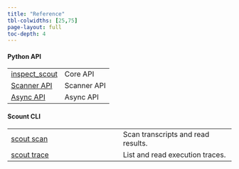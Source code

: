 ```yaml
---
title: "Reference"
tbl-colwidths: [25,75]
page-layout: full
toc-depth: 4
---
```


#### Python API

|  |  |
|----|----|
| [inspect_scout](inspect_scout.qmd) | Core API |
| [Scanner API](scanner.qmd) | Scanner API |
| [Async API](async.qmd) | Async API |


#### Scount CLI

|  |  |
|------------------------------------|------------------------------------|
| [scout scan](scout_scan.qmd) | Scan transcripts and read results. |
| [scout trace](scout_trace.qmd) | List and read execution traces.|
